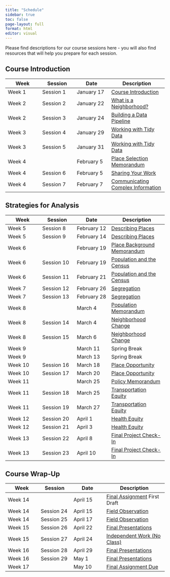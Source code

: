 ```yaml
---
title: "Schedule"
sidebar: true
toc: false
page-layout: full
format: html
editor: visual
---
```


Please find descriptions for our course sessions here - you will also find resources that will help you prepare for each session.

## Course Introduction

| Week   | Session   | Date       | Description                                                         |
|----------------|----------------|----------------|-------------------------|
| Week 1 | Session 1 | January 17 | [Course Introduction](01_introduction.qmd)                          |
| Week 2 | Session 2 | January 22 | [What is a Neighborhood?](02_neighborhood.qmd)                      |
| Week 2 | Session 3 | January 24 | [Building a Data Pipeline](03_datapipeline.qmd)                     |
| Week 3 | Session 4 | January 29 | [Working with Tidy Data](04_tidydata.qmd)                           |
| Week 3 | Session 5 | January 31 | [Working with Tidy Data](05_tidydata.qmd)                           |
| Week 4 |           | February 5 | [Place Selection Memorandum](../assignments/01_place_selection.qmd) |
| Week 4 | Session 6 | February 5 | [Sharing Your Work](06_sharing.qmd)                                 |
| Week 4 | Session 7 | February 7 | [Communicating Complex Information](07_communicating.qmd)           |

## Strategies for Analysis

| Week    | Session    | Date        | Description                                                           |
|----------------|----------------|----------------|-------------------------|
| Week 5  | Session 8  | February 12 | [Describing Places](08_places.qmd)                                    |
| Week 5  | Session 9  | February 14 | [Describing Places](09_places.qmd)                                    |
| Week 6  |            | February 19 | [Place Background Memorandum](../assignments/02_place_background.qmd) |
| Week 6  | Session 10 | February 19 | [Population and the Census](10_census.qmd)                            |
| Week 6  | Session 11 | February 21 | [Population and the Census](11_census.qmd)                            |
| Week 7  | Session 12 | February 26 | [Segregation](12_segregation.qmd)                                     |
| Week 7  | Session 13 | February 28 | [Segregation](13_segregation.qmd)                                     |
| Week 8  |            | March 4     | [Population Memorandum](../assignments/03_population.qmd)             |
| Week 8  | Session 14 | March 4     | [Neighborhood Change](14_neighborhood.qmd)                            |
| Week 8  | Session 15 | March 6     | [Neighborhood Change](15_neighborhood.qmd)                            |
| Week 9  |            | March 11    | Spring Break                                                          |
| Week 9  |            | March 13    | Spring Break                                                          |
| Week 10 | Session 16 | March 18    | [Place Opportunity](16_opportunity.qmd)                               |
| Week 10 | Session 17 | March 20    | [Place Opportunity](17_opportunity.qmd)                               |
| Week 11 |            | March 25    | [Policy Memorandum](../assignments/04_policy.qmd)                     |
| Week 11 | Session 18 | March 25    | [Transportation Equity](18_transequity.qmd)                           |
| Week 11 | Session 19 | March 27    | [Transportation Equity](19_transequity.qmd)                           |
| Week 12 | Session 20 | April 1     | [Health Equity](20_healthequity.qmd)                                  |
| Week 12 | Session 21 | April 3     | [Health Equity](21_healthequity.qmd)                                  |
| Week 13 | Session 22 | April 8     | [Final Project Check-In](22_CheckIn.qmd)                              |
| Week 13 | Session 23 | April 10    | [Final Project Check-In](23_CheckIn.qmd)                              |

## Course Wrap-Up

| Week    | Session    | Date     | Description                                                |
|---------------|---------------|---------------|---------------------------|
| Week 14 |            | April 15 | [Final Assignment](../assignments/05_term.qmd) First Draft |
| Week 14 | Session 24 | April 15 | [Field Observation](24_fieldobs.qmd)                       |
| Week 14 | Session 25 | April 17 | [Field Observation](25_fieldobs.qmd)                       |
| Week 15 | Session 26 | April 22 | [Final Presentations](26_finalpresent.qmd)                 |
| Week 15 | Session 27 | April 24 | [Independent Work (No Class)](27_indwork.qmd)              |
| Week 16 | Session 28 | April 29 | [Final Presentations](28_finalpresent.qmd)                 |
| Week 16 | Session 29 | May 1    | [Final Presentations](29_finalpresent.qmd)                 |
| Week 17 |            | May 10   | [Final Assignment Due](../assignments/05_term.qmd)         |
